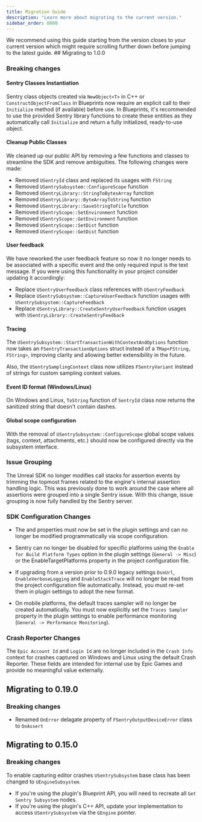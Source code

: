 ```yaml
---
title: Migration Guide
description: "Learn more about migrating to the current version."
sidebar_order: 8000
---
```

<Note>
We recommend using this guide starting from the version closes to your current version which might require scrolling further down before jumping to the latest guide.
</Note>
## Migrating to 1.0.0

### Breaking changes

#### Sentry Classes Instantiation

Sentry class objects created via `NewObject<T>` in C++ or `ConstructObjectFromClass` in Blueprints now require an explicit call to their `Initialize` method (if available) before use. In Blueprints, it's recommended to use the provided Sentry library functions to create these entities as they automatically call `Initialize` and return a fully initialized, ready-to-use object.

#### Cleanup Public Classes

We cleaned up our public API by removing a few functions and classes to streamline the SDK and remove ambiguities. The following changes were made:

- Removed `USentryId` class and replaced its usages with `FString`
- Removed `USentrySubsystem::ConfigureScope` function
- Removed `USentryLibrary::StringToBytesArray` function
- Removed `USentryLibrary::ByteArrayToString` function
- Removed `USentryLibrary::SaveStringToFile` function
- Removed `USentryScope::SetEnvironment` function
- Removed `USentryScope::GetEnvironment` function
- Removed `USentryScope::SetDist` function
- Removed `USentryScope::GetDist` function

#### User feedback

We have reworked the user feedback feature so now it no longer needs to be associated with a specific event and the only required input is the text message. If you were using this functionality in your project consider updating it accordingly:

- Replace `USentryUserFeedback` class references with `USentryFeedback`
- Replace `USentrySubsystem::CaptureUserFeedback` function usages with `USentrySubsystem::CaptureFeedback`
- Replace `USentryLibrary::CreateSentryUserFeedback` function usages with `USentryLibrary::CreateSentryFeedback`

#### Tracing

The `USentrySubsystem::StartTransactionWithContextAndOptions` function now takes an `FSentryTransactionOptions` struct instead of a `TMap<FString, FString>`, improving clarity and allowing better extensibility in the future.

Also, the `USentrySamplingContext` class now utilizes `FSentryVariant` instead of strings for custom sampling context values.

#### Event ID format (Windows/Linux)

On Windows and Linux, `ToString` function of `SentryId` class now returns the sanitized string that doesn't contain dashes.

#### Global scope configuration

With the removal of `USentrySubsystem::ConfigureScope` global scope values (tags, context, attachments, etc.) should now be configured directly via the subsystem interface.

### Issue Grouping

The Unreal SDK no longer modifies call stacks for assertion events by trimming the topmost frames related to the engine's internal assertion handling logic. This was previously done to work around the case where all assertions were grouped into a single Sentry issue. With this change, issue grouping is now fully handled by the Sentry server.

### SDK Configuration Changes

- The <PlatformIdentifier name="environment" /> and <PlatformIdentifier name="dist" /> properties must now be set in the plugin settings and can no longer be modified programmatically via scope configuration.

- Sentry can no longer be disabled for specific platforms using the `Enable for Build Platform Types` option in the plugin settings (`General -> Misc`) or the EnableTargetPlatforms property in the project configuration file.

- If upgrading from a version prior to 0.9.0 legacy settings `DsnUrl`, `EnableVerboseLogging` and `EnableStackTrace` will no longer be read from the project configuration file automatically. Instead, you must re-set them in plugin settings to adopt the new format.

- On mobile platforms, the default traces sampler will no longer be created automatically. You must now explicitly set the `Traces Sampler` property in the plugin settings to enable performance monitoring (`General -> Performance Monitoring`).

### Crash Reporter Changes

The `Epic Account Id` and `Login Id` are no longer included in the `Crash Info` context for crashes captured on Windows and Linux using the default Crash Reporter. These fields are intended for internal use by Epic Games and provide no meaningful value externally.

## Migrating to 0.19.0

### Breaking changes

- Renamed `OnError` delagate property of `FSentryOutputDeviceError` class to `OnAssert`

## Migrating to 0.15.0

### Breaking changes

To enable capturing editor crashes `USentrySubsystem` base class has been changed to `UEngineSubsystem`.

- If you're using the plugin's Blueprint API, you will need to recreate all `Get Sentry Subsystem` nodes.
- If you're using the plugin's C++ API, update your implementation to access `USentrySubsystem` via the `GEngine` pointer.
